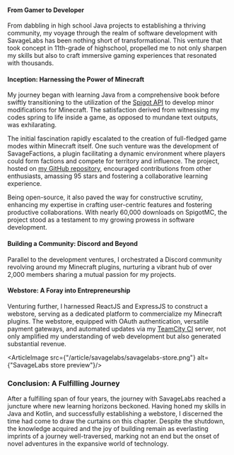 
#### From Gamer to Developer

From dabbling in high school Java projects to establishing a thriving community, my voyage through the realm of software development with SavageLabs has been nothing short of transformational. This venture that took concept in 11th-grade of highschool, propelled me to not only sharpen my skills but also to craft immersive gaming experiences that resonated with thousands.

#### Inception: Harnessing the Power of Minecraft

My journey began with learning Java from a comprehensive book before swiftly transitioning to the utilization of the [Spigot API](https://www.spigotmc.org/) to develop minor modifications for Minecraft. The satisfaction derived from witnessing my codes spring to life inside a game, as opposed to mundane text outputs, was exhilarating.

The initial fascination rapidly escalated to the creation of full-fledged game modes within Minecraft itself. One such venture was the development of SavageFactions, a plugin facilitating a dynamic environment where players could form factions and compete for territory and influence. The project, hosted on [my GitHub repository](https://github.com/SavageLabs/SavageFactions), encouraged contributions from other enthusiasts, amassing 95 stars and fostering a collaborative learning experience.

Being open-source, it also paved the way for constructive scrutiny, enhancing my expertise in crafting user-centric features and fostering productive collaborations. With nearly 60,000 downloads on SpigotMC, the project stood as a testament to my growing prowess in software development.

#### Building a Community: Discord and Beyond

Parallel to the development ventures, I orchestrated a Discord community revolving around my Minecraft plugins, nurturing a vibrant hub of over 2,000 members sharing a mutual passion for my projects.

#### Webstore: A Foray into Entrepreneurship

Venturing further, I harnessed ReactJS and ExpressJS to construct a webstore, serving as a dedicated platform to commercialize my Minecraft plugins. The webstore, equipped with OAuth authentication, versatile payment gateways, and automated updates via my [TeamCity CI](https://www.jetbrains.com/teamcity/) server, not only amplified my understanding of web development but also generated substantial revenue.

<ArticleImage src={"/article/savagelabs/savagelabs-store.png"} alt={"SavageLabs store preview"}/>

### Conclusion: A Fulfilling Journey

After a fulfilling span of four years, the journey with SavageLabs reached a juncture where new learning horizons beckoned. Having honed my skills in Java and Kotlin, and successfully establishing a webstore, I discerned the time had come to draw the curtains on this chapter. Despite the shutdown, the knowledge acquired and the joy of building remain as everlasting imprints of a journey well-traversed, marking not an end but the onset of novel adventures in the expansive world of technology.
